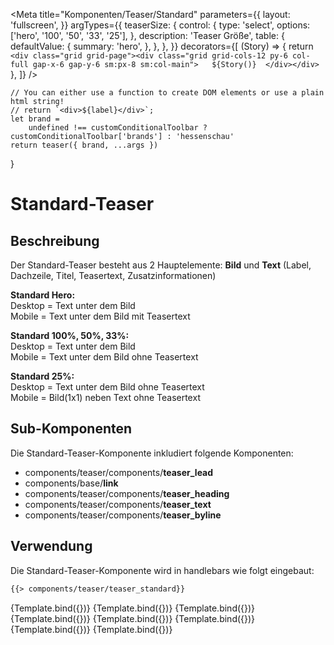 
<Meta
    title="Komponenten/Teaser/Standard"
    parameters={{
        layout: 'fullscreen',
    }}
    argTypes={{
        teaserSize: {
            control: {
                type: 'select',
                options: ['hero', '100', '50', '33', '25'],
            },
            description: 'Teaser Größe',
            table: {
                defaultValue: {
                    summary: 'hero',
                },
            },
        },
    }}
    decorators={[
        (Story) => {
            return `<div class="grid grid-page"><div class="grid grid-cols-12 py-6 col-full gap-x-6 gap-y-6 sm:px-8 sm:col-main">  
                ${Story()} 
                </div></div>`
        },
    ]}
/>

    // You can either use a function to create DOM elements or use a plain html string!
    // return `<div>${label}</div>`;
    let brand =
        undefined !== customConditionalToolbar ? customConditionalToolbar['brands'] : 'hessenschau'
    return teaser({ brand, ...args })
}

# Standard-Teaser 

## Beschreibung


Der Standard-Teaser besteht aus 2 Hauptelemente: <b>Bild</b> und <b>Text</b> (Label, Dachzeile, Titel, Teasertext, Zusatzinformationen)

<b>Standard Hero:</b> <br/>
    Desktop = Text unter dem Bild <br/>
    Mobile = Text unter dem Bild mit Teasertext <br/>

<b>Standard 100%, 50%, 33%:</b> <br/>
    Desktop = Text unter dem Bild <br/>
    Mobile = Text unter dem Bild ohne Teasertext <br/>

<b>Standard 25%:</b> <br/>
    Desktop = Text unter dem Bild ohne Teasertext <br/>
    Mobile =  Bild(1x1) neben Text ohne Teasertext <br/>

## Sub-Komponenten

Die Standard-Teaser-Komponente inkludiert folgende Komponenten:

<ul>
    <li>components/teaser/components/<b>teaser_lead</b></li>
    <li>components/base/<b>link</b></li>
    <li>components/teaser/components/<b>teaser_heading</b></li>
    <li>components/teaser/components/<b>teaser_text</b></li>
    <li>components/teaser/components/<b>teaser_byline</b></li>
</ul>

## Verwendung

Die Standard-Teaser-Komponente wird in handlebars wie folgt eingebaut:

```html
{{> components/teaser/teaser_standard}}    
```

<Preview withToolbar>
    <Story name="Standard Hero" args={teaserHeroSerif.logicItem.includeModel}>
        {Template.bind({})}
    </Story>
    <Story name="Standard Hero mit Label" args={teaserHeroSerifWithLabel.logicItem.includeModel}>
        {Template.bind({})}
    </Story>
    <Story
        name="Standard Hero Mit Kommentaren"
        args={teaserHeroSerifWithComments.logicItem.includeModel}
    >
        {Template.bind({})}
    </Story>
    <Story name="Standard 100" args={teaser100Serif.logicItem.includeModel}>
        {Template.bind({})}
    </Story>
    <Story name="Standard 50" args={teaser50Serif.logicItem.includeModel}>
        {Template.bind({})}
    </Story>
    <Story name="Standard 33" args={teaser33Serif.logicItem.includeModel}>
        {Template.bind({})}
    </Story>
    <Story name="Standard 25" args={teaser25Serif.logicItem.includeModel}>
        {Template.bind({})}
    </Story>
    <Story name="Standard 100 Mit Download" args={teaser100Download.logicItem.includeModel}>
        {Template.bind({})}
    </Story>
</Preview>

